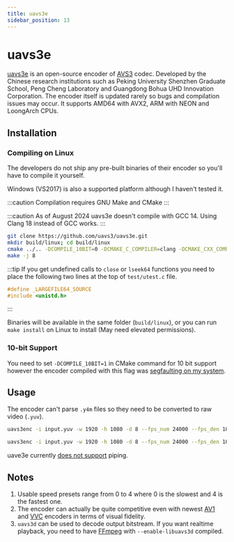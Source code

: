 ```yaml
---
title: uavs3e
sidebar_position: 13
---
```


# uavs3e

[uavs3e](https://github.com/uavs3/uavs3e/) is an open-source encoder of [AVS3](/docs/video/AVS3) codec. Developed by the Chinese research institutions such as Peking University Shenzhen Graduate School, Peng Cheng Laboratory and Guangdong Bohua UHD Innovation Corporation.
The encoder itself is updated rarely so bugs and compilation issues may occur. It supports AMD64 with AVX2, ARM with NEON and LoongArch CPUs.

## Installation

### Compiling on Linux
The developers do not ship any pre-built binaries of their encoder so you'll have to compile it yourself.

Windows (VS2017) is also a supported platform although I haven't tested it.

:::caution
Compilation requires GNU Make and CMake
:::

:::caution
As of August 2024 uavs3e doesn't compile with GCC 14. Using Clang 18 instead of GCC works.
:::

```bash
git clone https://github.com/uavs3/uavs3e.git
mkdir build/linux; cd build/linux
cmake ../.. -DCOMPILE_10BIT=0 -DCMAKE_C_COMPILER=clang -DCMAKE_CXX_COMPILER=clang++
make -j 8
```

:::tip
If you get undefined calls to `close` or `lseek64` functions you need to place the following two lines at the top of `test/utest.c` file.

```c
#define _LARGEFILE64_SOURCE
#include <unistd.h>
```
:::

Binaries will be available in the same folder (`build/linux`), or you can run `make install` on Linux to install (May need elevated permissions).

### 10-bit Support

You need to set `-DCOMPILE_10BIT=1` in CMake command for 10 bit support however the encoder compiled with this flag was [segfaulting on my system](https://github.com/uavs3/uavs3e/issues/53).

## Usage

The encoder can't parse `.y4m` files so they need to be converted to raw video (`.yuv`).

```bash title="Simple 8-bit FHD 23.976 fps input with QP 20 and raw avs3 bitstream output"
uavs3enc -i input.yuv -w 1920 -h 1080 -d 8 --fps_num 24000 --fps_den 1001 -q 20 -o output.avs3
```

```bash title="Speed 2, CRF 20, intra period 120, multithreaded"
uavs3enc -i input.yuv -w 1920 -h 1080 -d 8 --fps_num 24000 --fps_den 1001 -p 120 --wpp_threads 8 --frm_threads 8 --speed_level 2 --rc_type 1 -q 20 -o output.avs3
```

uave3e currently [does not support](https://github.com/uavs3/uavs3e/issues/2) piping.

## Notes

1. Usable speed presets range from 0 to 4 where 0 is the slowest and 4 is the fastest one.
2. The encoder can actually be quite competitive even with newest [AV1](/docs/video/av1) and [VVC](/docs/video/vvc) encoders in terms of visual fidelity.
3. `uavs3d` can be used to decode output bitstream. If you want realtime playback, you need to have [FFmpeg](/docs/utilities/ffmpeg) with `--enable-libuavs3d` compiled.
